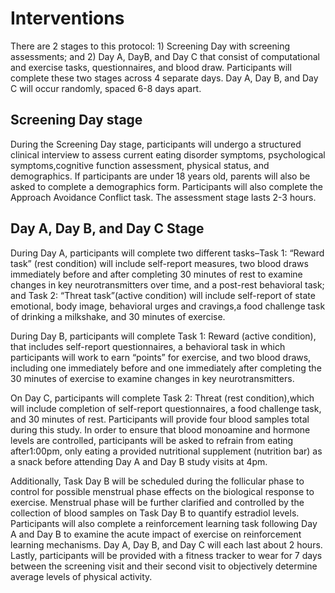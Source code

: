 # Interventions

There are 2 stages to this protocol: 1) Screening Day with screening assessments; and 2) Day A, DayB, and Day C that consist of computational and exercise tasks, questionnaires, and blood draw. Participants will complete these two stages across 4 separate days. Day A, Day B, and Day C will occur randomly, spaced 6-8 days apart.

## Screening Day stage

During the Screening Day stage, participants will undergo a structured clinical interview to assess current eating disorder symptoms, psychological symptoms,cognitive function assessment, physical status, and demographics. If participants are under 18 years old, parents will also be asked to complete a demographics form. Participants will also complete the Approach Avoidance Conflict task. The assessment stage lasts 2-3 hours.

## Day A, Day B, and Day C Stage

During Day A, participants will complete two different tasks–Task 1: “Reward task” (rest condition) will include self-report measures, two blood draws immediately before and after completing 30 minutes of rest to examine changes in key neurotransmitters over time, and a post-rest behavioral task; and Task 2: “Threat task”(active condition) will include self-report of state emotional, body image, behavioral urges and cravings,a food challenge task of drinking a milkshake, and 30 minutes of exercise.

During Day B, participants will complete Task 1: Reward (active condition), that includes self-report questionnaires, a behavioral task in which participants will work to earn “points” for exercise, and two blood draws, including one immediately before and one immediately after completing the 30 minutes of exercise to examine changes in key neurotransmitters.

On Day C, participants will complete Task 2: Threat (rest condition),which will include completion of self-report questionnaires, a food challenge task, and 30 minutes of rest. Participants will provide four blood samples total during this study. In order to ensure that blood monoamine and hormone levels are controlled, participants will be asked to refrain from eating after1:00pm, only eating a provided nutritional supplement (nutrition bar) as a snack before attending Day A and Day B study visits at 4pm.

Additionally, Task Day B will be scheduled during the follicular phase to control for possible menstrual phase effects on the biological response to exercise. Menstrual phase will be further clarified and controlled by the collection of blood samples on Task Day B to quantify estradiol levels. Participants will also complete a reinforcement learning task following Day A and Day B to examine the acute impact of exercise on reinforcement learning mechanisms. Day A, Day B, and Day C will each last about 2 hours. Lastly, participants will be provided with a fitness tracker to wear for 7 days between the screening visit and their second visit to objectively determine average levels of physical activity.
